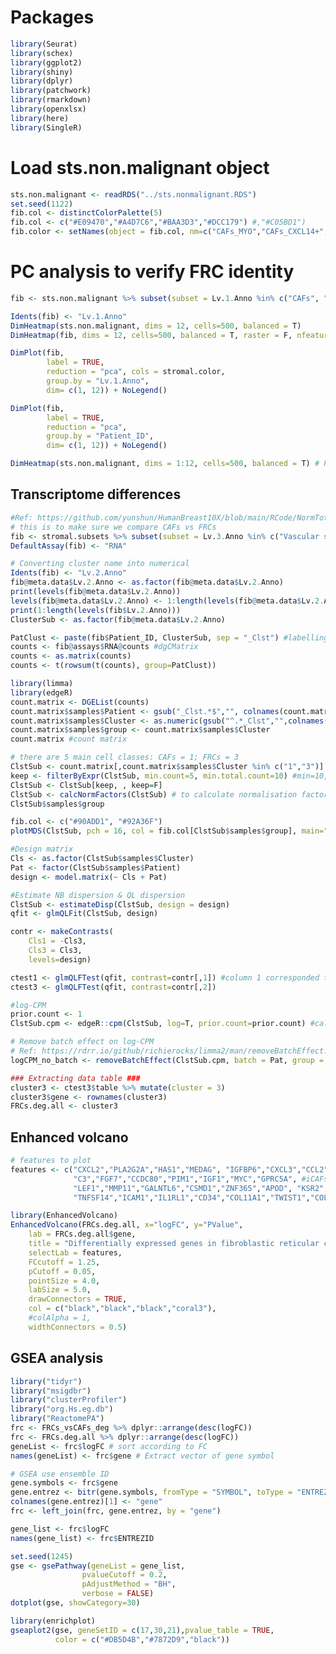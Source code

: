 # Packages
```r
library(Seurat)
library(schex)
library(ggplot2)
library(shiny)
library(dplyr)
library(patchwork)
library(rmarkdown)
library(openxlsx)
library(here)
library(SingleR)
```

# Load sts.non.malignant object
```r
sts.non.malignant <- readRDS("../sts.nonmalignant.RDS")
set.seed(1122)
fib.col <- distinctColorPalette(5)
fib.col <- c("#E09470","#A4D7C6","#BAA3D3","#DCC179") #,"#C05BD1")
fib.color <- setNames(object = fib.col, nm=c("CAFs_MYO","CAFs_CXCL14+", "CAFs_NRT","Vascular smooth muscle")) 
```

# PC analysis to verify FRC identity
```r
fib <- sts.non.malignant %>% subset(subset = Lv.1.Anno %in% c("CAFs", "Schwann","Pericytes", "FRCs","FDCs"))

Idents(fib) <- "Lv.1.Anno"
DimHeatmap(sts.non.malignant, dims = 12, cells=500, balanced = T) 
DimHeatmap(fib, dims = 12, cells=500, balanced = T, raster = F, nfeatures = 40) 

DimPlot(fib,
        label = TRUE,
        reduction = "pca", cols = stromal.color,
        group.by = "Lv.1.Anno",
        dim= c(1, 12)) + NoLegend() 

DimPlot(fib,
        label = TRUE,
        reduction = "pca",
        group.by = "Patient_ID",
        dim= c(1, 12)) + NoLegend() 

DimHeatmap(sts.non.malignant, dims = 1:12, cells=500, balanced = T) # PC = 12

```

## Transcriptome differences
```r
#Ref: https://github.com/yunshun/HumanBreast10X/blob/main/RCode/NormTotal.R
# this is to make sure we compare CAFs vs FRCs
fib <- stromal.subsets %>% subset(subset = Lv.3.Anno %in% c("Vascular smooth muscle", "unassigned"), invert=T)
DefaultAssay(fib) <- "RNA"

# Converting cluster name into numerical
Idents(fib) <- "Lv.2.Anno"
fib@meta.data$Lv.2.Anno <- as.factor(fib@meta.data$Lv.2.Anno)
print(levels(fib@meta.data$Lv.2.Anno))
levels(fib@meta.data$Lv.2.Anno) <- 1:length(levels(fib@meta.data$Lv.2.Anno))
print(1:length(levels(fib$Lv.2.Anno)))
ClusterSub <- as.factor(fib@meta.data$Lv.2.Anno) 

PatClust <- paste(fib$Patient_ID, ClusterSub, sep = "_Clst") #labelling each cell with Sample#_Cls#
counts <- fib@assays$RNA@counts #dgCMatrix
counts <- as.matrix(counts)
counts <- t(rowsum(t(counts), group=PatClust))

library(limma)
library(edgeR)
count.matrix <- DGEList(counts) 
count.matrix$samples$Patient <- gsub("_Clst.*$","", colnames(count.matrix)) #adding a new column, named Patient 
count.matrix$samples$Cluster <- as.numeric(gsub("^.*_Clst","",colnames(count.matrix))) #adding a new column, named Cluster
count.matrix$samples$group <- count.matrix$samples$Cluster
count.matrix #count matrix

# there are 5 main cell classes: CAFs = 1; FRCs = 3
ClstSub <- count.matrix[,count.matrix$samples$Cluster %in% c("1","3")]  # the CAFs here are all CAFs for downstream analysis, without ambiguous cells
keep <- filterByExpr(ClstSub, min.count=5, min.total.count=10) #min=10, min.total.count=20 # will use #5 to minimise false positive 
ClstSub <- ClstSub[keep, , keep=F]
ClstSub <- calcNormFactors(ClstSub) # to calculate normalisation factors to a algin columns of a count matrix
ClstSub$samples$group

fib.col <- c("#90ADD1", "#92A36F")
plotMDS(ClstSub, pch = 16, col = fib.col[ClstSub$samples$group], main="")

#Design matrix
Cls <- as.factor(ClstSub$samples$Cluster)
Pat <- factor(ClstSub$samples$Patient)
design <- model.matrix(~ Cls + Pat)

#Estimate NB dispersion & QL dispersion
ClstSub <- estimateDisp(ClstSub, design = design)
qfit <- glmQLFit(ClstSub, design)

contr <- makeContrasts(
    Cls1 = -Cls3,
    Cls3 = Cls3,
    levels=design)

ctest1 <- glmQLFTest(qfit, contrast=contr[,1]) #column 1 corresponded to cluster1 = CAFs
ctest3 <- glmQLFTest(qfit, contrast=contr[,2])

#log-CPM
prior.count <- 1
ClstSub.cpm <- edgeR::cpm(ClstSub, log=T, prior.count=prior.count) #calculating cpm

# Remove batch effect on log-CPM
# Ref: https://rdrr.io/github/richierocks/limma2/man/removeBatchEffect.html
logCPM_no_batch <- removeBatchEffect(ClstSub.cpm, batch = Pat, group = Cls) # following example on ?removeBatchEffect in R

### Extracting data table ###
cluster3 <- ctest3$table %>% mutate(cluster = 3)
cluster3$gene <- rownames(cluster3)
FRCs.deg.all <- cluster3
```

## Enhanced volcano 
```r
# features to plot
features <- c("CXCL2","PLA2G2A","HAS1","MEDAG", "IGFBP6","CXCL3","CCL2","IL6R","IL6ST","PI16","CSF1","IL1R1","IL1RAP","VCAM1",
              "C3","FGF7","CCDC80","PIM1","IGF1","MYC","GPRC5A", #iCAFs
              "LEF1","MMP11","GALNTL6","CSMD1","ZNF365","APOD", "KSR2", #FIB
              "TNFSF14","ICAM1","IL1RL1","CD34","COL11A1","TWIST1","COL10A1","ITGA11")

library(EnhancedVolcano)
EnhancedVolcano(FRCs.deg.all, x="logFC", y="PValue",
    lab = FRCs.deg.all$gene,
    title = "Differentially expressed genes in fibroblastic reticular cells (FRCs)",
    selectLab = features,
    FCcutoff = 1.25, 
    pCutoff = 0.05,
    pointSize = 4.0,
    labSize = 5.0,
    drawConnectors = TRUE,
    col = c("black","black","black","coral3"),
    #colAlpha = 1,
    widthConnectors = 0.5)
```

## GSEA analysis
```r
library("tidyr")
library("msigdbr")
library("clusterProfiler")
library("org.Hs.eg.db")
library("ReactomePA")
frc <- FRCs_vsCAFs_deg %>% dplyr::arrange(desc(logFC))
frc <- FRCs.deg.all %>% dplyr::arrange(desc(logFC))
geneList <- frc$logFC # sort according to FC
names(geneList) <- frc$gene # Extract vector of gene symbol

# GSEA use ensemble ID
gene.symbols <- frc$gene
gene.entrez <- bitr(gene.symbols, fromType = "SYMBOL", toType = "ENTREZID", OrgDb = "org.Hs.eg.db", drop = F)
colnames(gene.entrez)[1] <- "gene"
frc <- left_join(frc, gene.entrez, by = "gene")

gene_list <- frc$logFC
names(gene_list) <- frc$ENTREZID

set.seed(1245)
gse <- gsePathway(geneList = gene_list, 
                pvalueCutoff = 0.2,
                pAdjustMethod = "BH", 
                verbose = FALSE)
dotplot(gse, showCategory=30)

library(enrichplot)
gseaplot2(gse, geneSetID = c(17,30,21),pvalue_table = TRUE,
          color = c("#DB5D4B","#7872D9","black"))
```

